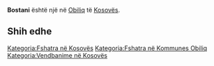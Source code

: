 {{Fshat në 
 | Emri                = Bostani
 | EmriAlt                = 
 | NAME_SHORT_FORM=      
 | NAME_GENERIC=      
 | NAME_SORT_NAME_RO=      BOSTANI
 | FULL_NAME_RO = Bostani
 | FULL_NAME_ND_RO=Bostani
 | SORT_NAME_RG=BOSTANI
 | FULL_NAME_RG=Bostani
 | FULL_NAME_ND_RG=Bostani
 | SRP_NAME_SHORT_FORM=      
 | SRP_NAME_GENERIC=      
 | SRP_NAME_SORT_NAME_RO=      
 | SRP_FULL_NAME_RO = 
 | SRP_FULL_NAME_ND_RO=
 | SRP_SORT_NAME_RG=
 | SRP_FULL_NAME_RG=
 | SRP_FULL_NAME_ND_RG=
 | Emri (Rasa dhanore) = 
 | Figura              = 
 | Shteti              = Kosovo
 | Komuna              = Obiliq
 | Kodi postar         = 
 | Sipërfaqja          = 

 | Popullsia           = 

 | Regj. i popullsisë  = 
 | Dend. e popullsisë  = 
 | Faqja zyrtare       = 
 <!--- Koordinatat ----> 
 | Gjerësia            = 42.601603
 | Gjatësia            = 21.426312
 | Lartësia            = 
}}
'''Bostani''' është një [[]] në [[Obiliq]] të [[Kosovës]].

<!-- == Gjeografia == -->
<!-- == Historia == -->
<!-- == Demografia == -->
== Shih edhe ==
{{Komuna Obiliq}}
{{Kosovo-Administrata-Cung}}

[[Kategoria:Fshatra në Kosovës]]
[[Kategoria:Fshatra në Kommunes Obiliq]]
[[Kategoria:Vendbanime në Kosovës]]